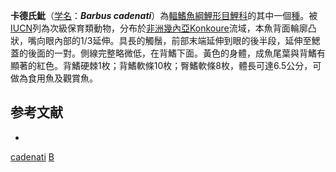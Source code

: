 {{Speciesbox
| taxon = Barbus cadenati
| status = VU
| status_system = IUCN3.1
| binomial_authority = [[Daget|Daget]], 1962
| synonyms = 
}}

'''卡德氏魮'''（[[学名|学名]]：'''''Barbus cadenati'''''）為[[輻鰭魚綱|輻鰭魚綱]][[鯉形目|鯉形目]][[鯉科|鯉科]]的其中一個[[種|種]]。被[[IUCN|IUCN]]列為次級保育類動物，分布於[[非洲|非洲]][[幾內亞|幾內亞]]Konkoure流域，本魚背面輪廓凸狀，嘴向眼內部的1/3延伸。具長的觸鬚，前部末端延伸到眼的後半段，延伸至鰓蓋的後面的一對。側線完整略微低，在背鰭下面。黃色的身體，成魚尾葉與背鰭有顯著的紅色。背鰭硬棘1枚；背鰭軟條10枚；臀鰭軟條8枚，體長可達6.5公分，可做為食用魚及觀賞魚。

== 参考文献 ==
*{{FishBase_species|genus=Barbus|species=cadenati|year=2011|month=12}}

{{魚類小作品}}
{{Taxonbar}}
[[Category:魮屬|cadenati]]
[[Category:1962年描述的鱼类|B]]